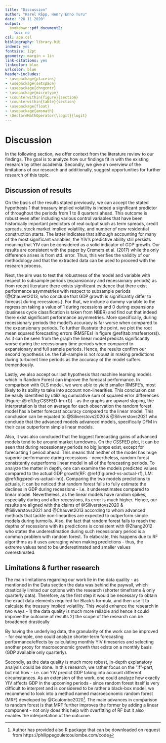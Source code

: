 ```yaml
---
title: "Discussion"
author: "Karel Räpp, Henry Enno Turu"
date: "28 11 2020"
output: 
  bookdown::pdf_document2:
    toc: no
csl: apa.csl
bibliography: library.bib
indent: yes
fontsize: 12pt
geometry: margin = 1in
link-citations: yes
linkcolor: blue
urlcolor: blue
header-includes:
- \usepackage{placeins}
- \usepackage{setspace}
- \usepackage{chngcntr}
- \usepackage{microtype}
- \counterwithin{figure}{section}
- \counterwithin{table}{section}
- \usepackage{float}
- \usepackage{amsmath}
- \DeclareMathOperator{\logit}{logit}
---
```




\linespread{1.6}\selectfont

# Discussion
 
In the following section, we offer context from the literature review to our findings. The goal is to analyze how our findings fit in with the existing research by other academia. Secondly, we give an overview of the limitations of our research and additionally, suggest opportunities for further research of this topic.

## Discussion of results

On the basis of the results stated previously, we can accept the stated hypothesis 1 that treasury implied volatility is indeed a significant predictor of throughout the periods from 1 to 8 quarters ahead. This outcome is robust even after including various control variables that have been historically important predictors of real output such as term spreads, credit spreads, stock market implied volatility, and number of new residential construction starts. The latter indicates that although accounting for many of the most significant variables, the YIV’s predictive ability still persists meaning that YIV can be considered as a solid indicator of GDP growth.
Our results are consistent with the paper by Cremers et al. (2017) while the only difference arises is from std. error. Thus, this verifies the validity of our methodology and that the extracted data can be used to proceed with the research process.

Next, the aim was to test the robustness of the model and variable with respect to subsample periods (expansionary and recessionary periods) as from recent literature there exists significant evidence that there exist performance asymmetries with respect to subsample periods (@Chauvet2013, who conclude that GDP growth is significantly differ to forecast during recessions.). For that, we include a dummy variable to the regression taking a value of 1 during recessions and 0 during expansions (business cycle classification is taken from NBER) and find out that indeed there exist significant performance asymmetries. More specifically, during recessionary periods the model’s accuracy is far worse when compared to the expansionary periods. To further illustrate the point, we plot the root mean squared forecasting errors (RMSFEs) in figure \@ref(tab:rmsfeerrors)). As it can be seen from the graph the linear model predicts significantly worse during the recessionary time periods when compared to expansionary and full sample periods. Hence, the results confirm our second hypothesis i.e. the full-sample is not robust in making predictions during turbulent time periods as the accuracy of the model suffers tremendously.

Lastly, we also accept our last hypothesis that machine learning models which in Random Forest can improve the forecast performance. In comparison with OLS model, we were able to yield smaller RMSFE’s, most likely to its ability to take into account non-linearities.  This conclusion can be easily identified by utilizing cumulative sum of squared error differences (Figure: \@ref(fig:CSSFED-lm-rf)) - as the graphs are upward sloping, the interpretation is that on average for each observation the random forest model has a better forecast accuracy compared to the linear model. This conclusion can be equated to @Siliverstovs2020 & @Siliverstovs2021 who conclude that the advanced models advanced models, specifically DFM in their case outperform simple linear models. 

Also, it was also concluded that the biggest forecasting gains of advanced models tend to be around market turndowns. On the CSSFED plot, it can be seen that during recessionary periods no big jumps exist, except for forecasting 1 period ahead. This means that neither of the model has huge superior performance during recessions - nevertheless, random forest consistently outperforms linear model in all of the forecasting periods. To analyze the matter in depth, one can examine the models predicted values compared to the actual GDP growth(RF: \@ref(fig:pred-vs-actual-rf), LM: \@ref(fig:pred-vs-actual-lm)). Comparing the two models predictions to actuals, it can be noticed that random forest fails to fully estimate the declines in GDP during recessions - i.e. it underestimates compared to linear model. Nevertheless, as the linear models have random spikes, especially during and after recessions, its error is much higher. Hence, our results are aligned with the claims of @Siliverstovs2020 & @Siliverstovs2021 and @Chauvet2013 according to whom advanced methods that tackle non-linearities are expected to outperform simple models during turmoils. Also, the fact that random forest fails to reach the depths of recessions with its predictions is consistent with @Zhang2012 who states the underestimation during such recessionary period is a common problem with random forest. To elaborate, this happens due to RF algorithms as it uses averaging when making predictions - thus, the extreme values tend to be underestimated and smaller values overestimated. 

## Limitations & further research
The main limitations regarding our work lie in the data quality - as mentioned in the Data section the data was behind the paywall, which drastically limited our options with the research (shorter timeframe & only quarterly data). Therefore, as the first step it would be necessary to obtain the exact data elements required for Black’s formula, and then use it to calculate the treasury implied volatility. This would enhance the research in two ways - 
1) the data quality is much more reliable and hence it could improve the outcome of results
2) the scope of the research can be broadened drastically
 
By having the underlying data, the granularity of the work can be improved - for example, one could analyze shorter-term forecasting performance/effects by calculating monthly YIV timeseries and selecting another proxy for macroeconomic growth that exists on a monthly basis (GDP available only quarterly).
 
Secondly, as the data quality is much more robust, in-depth explanatory analysis could be done. In this research, we rather focus on the "if"-part, but not how - i.e. can YIV predict GDP taking into account different circumstances. As an extension of the work, one could analyze how exactly YIV affects GDP in the upcoming periods - since random forest itself is very difficult to interpret and is considered to be rather a black-box model, we recommend to look into a method named macroeconomic random forest (MRF) developed by @Coulombe2020^[Author has provided also R package that can be downloaded on request from https://philippegouletcoulombe.com/code]. The main advances in comparison to random forest is that MRF further improves the former by adding a linear component - not only does this help with overfitting of RF but it also enables the interpretation of the outcome.


